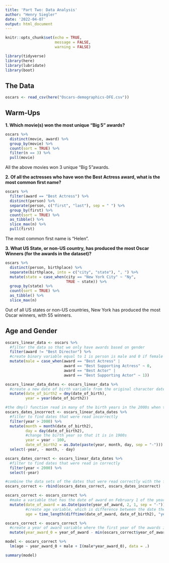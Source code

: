 ```yaml
---
title: 'Part Two: Data Analysis'
author: "Henry Siegler"
date: '2022-04-07'
output: html_document
---
```


```r
knitr::opts_chunk$set(echo = TRUE, 
                      message = FALSE, 
                      warning = FALSE)
```

```r
library(tidyverse)
library(here)
library(lubridate)
library(boot)
```

## The Data

```r
oscars <- read_csv(here("Oscars-demographics-DFE.csv"))
```

## Warm-Ups

__1. Which movie(s) won the most unique "Big 5" awards?__

```r
oscars %>% 
  distinct(movie, award) %>% 
  group_by(movie) %>% 
  count(sort = TRUE) %>% 
  filter(n == 3) %>% 
  pull(movie)
```

All the above movies won 3 unique "Big 5"awards.

__2. Of all the actresses who have won the Best Actress award, what is the most common first name?__

```r
oscars %>% 
  filter(award == "Best Actress") %>% 
  distinct(person) %>% 
  separate(person, c("first", "last"), sep = " ") %>% 
  group_by(first) %>% 
  count(sort = TRUE) %>% 
  as_tibble() %>% 
  slice_max(n) %>% 
  pull(first)
```
The most common first name is "Helen".

__3. What US State, or non-US country, has produced the most Oscar Winners (for the awards in the dataset)?__

```r
oscars %>% 
  distinct(person, birthplace) %>% 
  separate(birthplace, into = c("city", "state"), ", ") %>% 
  mutate(state = case_when(city == "New York City" ~ "Ny",
                           TRUE ~ state)) %>% 
  group_by(state) %>% 
  count(sort = TRUE) %>% 
  as_tibble() %>% 
  slice_max(n)
```

Out of all US states or non-US countries, New York has produced the most Oscar winners, with 55 winners.

## Age and Gender

```r
oscars_linear_data <- oscars %>% 
  #filter the data so that we only have awards based on gender
  filter(award != "Best Director") %>% 
  #create binary variable equal to 1 is person is male and 0 if female
  mutate(male = case_when(award == "Best Actress" | 
                          award == "Best Supporting Actress" ~ 0,
                          award == "Best Actor" | 
                          award == "Best Supporting Actor" ~ 1))
```

```r
oscars_linear_data_dates <- oscars_linear_data %>% 
  #create a new date of birth variable from the original character date variable
  mutate(date_of_birth2 = dmy(date_of_birth),
         year = year(date_of_birth2))

#the dmy() function read in many of the birth years in the 2000s when they should have been in 1900s
oscars_dates_incorrect <- oscars_linear_data_dates %>% 
  #filter to find dates that were read incorrectly
  filter(year > 2000) %>% 
  mutate(month = month(date_of_birth2),
         day = day(date_of_birth2),
         #change the birth year so that it is in 1900s
         year = year - 100,
         date_of_birth2 = as.Date(paste(year, month, day, sep = "-"))) %>% 
  select(-year, - month, - day)

oscars_dates_correct <- oscars_linear_data_dates %>% 
  #filter to find dates that were read in correctly
  filter(year < 2000) %>% 
  select(-year)

#combine the data sets of the dates that were read correctly with the fixed dates of those that were read incorrectly
oscars_correct <- rbind(oscars_dates_correct, oscars_dates_incorrect)

oscars_correct <- oscars_correct %>% 
  #make a variable that has the date of award on February 1 of the year of the award
  mutate(date_of_award = as.Date(paste(year_of_award, 2, 1, sep = "-")),
         #create age variable, which is difference between the date the award was received and the birth date of the winner
         age = time_length(difftime(date_of_award, date_of_birth2), "years"))
```

```r
oscars_correct <- oscars_correct %>% 
  #create a year of award variable where the first year of the awards is 0
  mutate(year_award_0 = year_of_award - min(oscars_correct$year_of_award))

model <- oscars_correct %>% 
  lm(age ~ year_award_0 + male + I(male*year_award_0), data = .)

summary(model)
```
